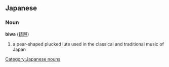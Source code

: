 ==Japanese==
===Noun===
'''biwa''' ([[琵琶]])
#a pear-shaped plucked lute used in the classical and traditional music of Japan

[[Category:Japanese nouns]]

{{ja-attention}}